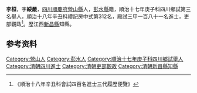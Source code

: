 {{Otheruses|other=名为李桓的其他人物|李桓}}
{{明清人物信息框
| 姓名 = 李桓
| 圖片名稱= 
| 圖片大小 =
| 圖片說明 = 
| 最高職務 = 江西[[新昌縣|新昌縣]]知縣
| 國家 = 大清
| 籍貫 = [[四川|四川]][[順慶府|順慶府]][[營山縣|營山縣]]
| 字號 = 字綏嚴
| 出生日期 = 崇禎十一年戊寅八月二十三日〔1638年9月30日〕
| 出生地點 =
| 逝世日期 = 
| 逝世地點 =
| 府邸 = 
| 墓葬 = 
| 配偶 = 
| 世系 = 
| 親屬 = 曾祖李重讓（貢生）；祖[[李沂|李沂]]（癸酉舉人，庚辰特用，欽授[[潁上縣|潁上縣]]知縣，祀名宦）；父李擔（癸未貢士）
| 出身 =
* 順治十八年辛丑科進士
| 經歷 =
| 著作 = 
* 
}}
'''李桓'''{{BD|1638年|9月30日|？年||}}，字'''綏嚴'''，[[四川|四川]][[順慶府|順慶府]][[營山縣|營山縣]]人，[[彭水縣|彭水縣]]籍，順治十七年庚子科四川鄉試第三名舉人，順治十八年辛丑科禮記房中式第312名，殿試三甲一百八十一名進士，吏部觀政<ref>《順治十八年辛丑科會試四百名進士三代履歷便覽》</ref>。歷江西[[新昌縣|新昌縣]]知縣。

== 参考资料 ==
{{reflist}}

{{順治十八年辛丑科殿試金榜}}

{{Authority control}}

{{DEFAULTSORT:}}
[[Category:營山人|Category:營山人]]
[[Category:彭水人|Category:彭水人]]
[[Category:順治十七年庚子科四川鄉試舉人|Category:順治十七年庚子科四川鄉試舉人]]
[[Category:清朝四川進士|Category:清朝四川進士]]
[[Category:清朝吏部觀政|Category:清朝吏部觀政]]
[[Category:清朝新昌縣知縣|Category:清朝新昌縣知縣]]


{{清朝人物小作品}}